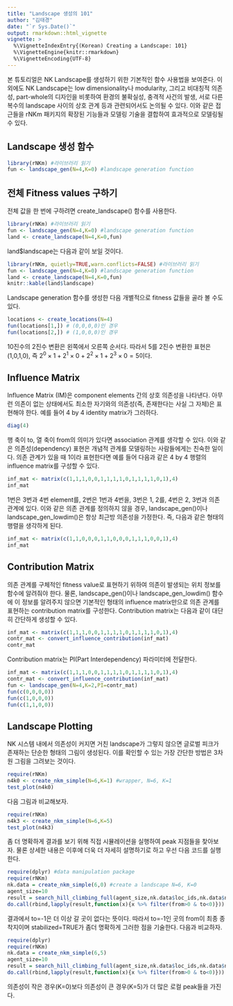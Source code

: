 ```yaml
---
title: "Landscape 생성의 101"
author: "김태경"
date: "`r Sys.Date()`"
output: rmarkdown::html_vignette
vignette: >
  %\VignetteIndexEntry{(Korean) Creating a Landscape: 101}
  %\VignetteEngine{knitr::rmarkdown}
  %\VignetteEncoding{UTF-8}
---
```


본 튜토리얼은 NK Landscape를 생성하기 위한 기본적인 함수 사용법을 보여준다. 이외에도 NK Landscape는 low dimensionality나 modularity, 그리고 비대칭적 의존성, part-whole의 디자인을 비롯하여 환경의 불확실성, 충격적 사건의 발생, 서로 다른 복수의 landscape 사이의 상호 관계 등과 관련되어서도 논의될 수 있다. 이와 같은 접근들을 rNKm 패키지의 확장된 기능들과 모델링 기술을 결합하여 효과적으로 모델링될 수 있다.

## Landscape 생성 함수
```r
library(rNKm) #라이브러리 읽기
fun <- landscape_gen(N=4,K=0) #landscape generation function
```
## 전체 Fitness values 구하기
전체 값을 한 번에 구하려면 create_landscape() 함수를 사용한다.

```r
library(rNKm) #라이브러리 읽기
fun <- landscape_gen(N=4,K=0) #landscape generation function
land <- create_landscape(N=4,K=0,fun)
```

land$landscape는 다음과 같이 보일 것이다.

```r
library(rNKm, quietly=TRUE,warn.conflicts=FALSE) #라이브러리 읽기
fun <- landscape_gen(N=4,K=0) #landscape generation function
land <- create_landscape(N=4,K=0,fun)
knitr::kable(land$landscape)
```

Landscape generation 함수를 생성한 다음 개별적으로 fitness 값들을 골라 볼 수도 있다.

```r
locations <- create_locations(N=4)
fun(locations[1,]) # (0,0,0,0)인 경우
fun(locations[2,]) # (1,0,0,0)인 경우
```

10진수의 2진수 변환은 왼쪽에서 오른쪽 순서다. 따라서 5를 2진수 변환한 표현은 (1,0,1,0), 즉 $2^0 \times 1 + 2^1 \times 0 + 2^2 \times 1 + 2^3 \times 0 = 5$이다. 

## Influence Matrix

Influence Matrix (IM)은 component elements 간의 상호 의존성을 나타낸다. 아무런 의존이 없는 상태에서도 최소한 자기와의 의존성(즉, 존재한다는 사실 그 자체)은 표현해야 한다. 예를 들어 4 by 4 identity matrix가 그러하다.

```r
diag(4)
```

행 축이 to, 열 축이 from의 의미가 있다면 association 관계를 생각할 수 있다. 이와 같은 의존성(dependency) 표현은 개념적 관계를 모델링하는 사람들에게는 친숙한 일이다. 의존 관계가 있을 때 1이라 표현한다면 예를 들어 다음과 같은 4 by 4 행렬의 influence matrix를 구성할 수 있다.

```r
inf_mat <- matrix(c(1,1,1,0,0,1,1,1,1,0,1,1,1,1,0,1),4)
inf_mat
```

1번은 3번과 4번 element를, 2번은 1번과 4번을, 3번은 1, 2를, 4번은 2, 3번과 의존 관계에 있다. 이와 같은 의존 관계를 정의하지 않을 경우, landscape_gen()이나 landscape_gen_lowdim()은 항상 최근방 의존성을 가정한다. 즉, 다음과 같은 형태의 행렬을 생각하게 된다.

```r
inf_mat <- matrix(c(1,1,0,0,0,1,1,0,0,0,1,1,1,0,0,1),4)
inf_mat
```

## Contribution Matrix

의존 관계를 구체적인 fitness value로 표현하기 위하여 의존이 발생되는 위치 정보를 함수에 알려줘야 한다. 물론, landscape_gen()이나 landscape_gen_lowdim() 함수에 이 정보를 알려주지 않으면 기본적인 형태의 influence matrix만으로 의존 관계를 표현하는 contribution matrix를 구성한다. Contribution matrix는 다음과 같이 대단히 간단하게 생성할 수 있다.

```r
inf_mat <- matrix(c(1,1,1,0,0,1,1,1,1,0,1,1,1,1,0,1),4)
contr_mat <- convert_influence_contribution(inf_mat)
contr_mat
```

Contribution matrix는 PI(Part Interdependency) 파라미터에 전달한다.

```r
inf_mat <- matrix(c(1,1,1,0,0,1,1,1,1,0,1,1,1,1,0,1),4)
contr_mat <- convert_influence_contribution(inf_mat)
fun <- landscape_gen(N=4,K=2,PI=contr_mat)
fun(c(0,0,0,0))
fun(c(1,0,0,0))
fun(c(1,1,0,0))
```

## Landscape Plotting

NK 시스템 내에서 의존성이 커지면 거친 landscape가 그렇지 않으면 글로벌 피크가 존재하는 단순한 형태의 그림이 생성된다. 이를 확인할 수 있는 가장 간단한 방법은 3차원 그림을 그려보는 것이다.

```r
require(rNKm)
n4k0 <- create_nkm_simple(N=6,K=1) #wrapper, N=6, K=1
test_plot(n4k0)
```

다음 그림과 비교해보자.

```r
require(rNKm)
n4k3 <- create_nkm_simple(N=6,K=5)
test_plot(n4k3)
```

좀 더 명확하게 결과를 보기 위해 직접 시뮬레이션을 실행하여 peak 지점들을 찾아보자. 물론 상세한 내용은 이후에 더욱 더 자세히 설명하기로 하고 우선 다음 코드를 실행한다.

```r
require(dplyr) #data manipulation package
require(rNKm)
nk.data = create_nkm_simple(6,0) #create a landscape N=6, K=0
agent_size=10
result = search_hill_climbing_full(agent_size,nk.data$loc_ids,nk.data$nk_landscape)
do.call(rbind,lapply(result,function(x){x %>% filter(from>0 & to<0)})) #combining the final results
```

결과에서 to=-1은 더 이상 갈 곳이 없다는 뜻이다. 따라서 to=-1인 곳의 from이 최종 종착지이며 stabilized=TRUE가 좀더 명확하게 그러한 점을 기술한다. 다음과 비교하자.

```r
require(dplyr)
require(rNKm)
nk.data = create_nkm_simple(6,5)
agent_size=10
result = search_hill_climbing_full(agent_size,nk.data$loc_ids,nk.data$nk_landscape)
do.call(rbind,lapply(result,function(x){x %>% filter(from>0 & to<0)}))
```

의존성이 작은 경우(K=0)보다 의존성이 큰 경우(K=5)가 더 많은 로컬 peak들을 가진다. 

